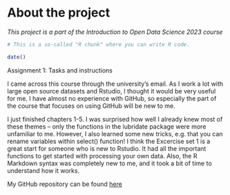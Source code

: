 # About the project

*This project is a part of the Introduction to Open Data Science 2023 course*

```r
# This is a so-called "R chunk" where you can write R code.

date()

```

Assignment 1: Tasks and instructions

I came across this course through the university's email. As I work a lot with large open source datasets and Rstudio, I thought it would be very useful for me. I have almost no experience with GitHub, so especially the part of the course that focuses on using GitHub will be new to me.

I just finished chapters 1-5. I was surprised how well I already knew most of these themes -- only the functions in the lubridate package were more unfamiliar to me. However, I also learned some new tricks, e.g. that you can rename variables within select() function! I think the Excercise set 1 is a great start for someone who is new to Rstudio. It had all the important functions to get started with processing your own data. Also, the R Markdown syntax was completely new to me, and it took a bit of time to understand how it works. 

My GitHub repository can be found [here](https://susannakoivusaari.github.io/IODS-project/)
